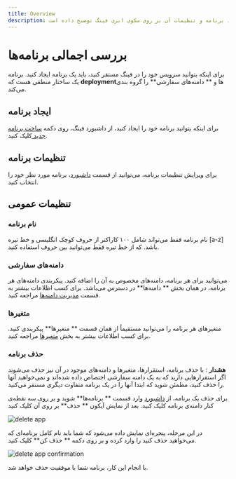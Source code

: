 ```yaml
---
title: Overview
description: در این سند نحوه ایجاد برنامه و تنظیمات آن بر روی سکوی ابری فینگ توضیح داده است.
---
```



# بررسی اجمالی برنامه‌ها

برای اینکه بتوانید سرویس خود را در فینگ مستقر کنید، باید یک برنامه ایجاد کنید. برنامه یک ساختار منطقی هست که **deployment**‌ها و ** دامنه‌های سفارشی** را گروه بندی می‌کند.

## ایجاد برنامه

برای اینکه بتوانید برنامه خود را ایجاد کنید، از داشبورد فینگ، روی دکمه [ ساخت برنامه جدید ](https://dashboard.fing.ir) کلیک کنید.

## تنظیمات برنامه

برای ویرایش تنظیمات برنامه، می‌توانید از قسمت [داشبورد](https://dashboard.fing.ir)، برنامه مورد نظر خود را انتخاب کنید.

## تنظیمات عمومی

### نام برنامه

نام برنامه فقط می‌تواند شامل ۱۰۰ کاراکتر از حروف کوچک انگلیسی و خط تیره [a-z] باشد. که از خط تیره فقط می‌توانید بین حروف استفاده کنید.

### دامنه‌های سفارشی

می‌توانید برای هر برنامه، دامنه‌های مخصوص به آن را اضافه کنید. پیکربندی دامنه‌‌های هر برنامه، در همان بخش ** دامنه‌ها** در دسترس می‌باشد. برای کسب اطلاعات بیشتر به قسمت [مدیریت دامنه‌ها](/domains/custom-domains) مراجعه کنید.

### متغیرها

متغیرهای هر برنامه را می‌توانید مستقیماً از همان قسمت ** متغیرها**  پیکربندی کنید. برای کسب اطلاعات بیشتر به بخش [متغیرها](/env/environment-variables) مراجعه کنید.

### حذف برنامه

<Notice variant="warning">
  <strong>هشدار</strong> : با حذف برنامه، استقرارها، متغیر‌ها و دامنه‌های موجود
  در آن نیز حذف می‌شوند اگر استقرارهایی دارید که به یک دامنه سفارشی اختصاص داده
  شده‌اند و نمی‌خواهید آنها را حذف کنید، مطمئن شوید که ابتدا آنها را در یک
  برنامه متفاوت دیگری مستقر می‌کنید.
</Notice>

برای حذف یک برنامه، از [داشبورد](https://dashboard.fing.ir) وارد قسمت ** برنامه‌ها** شوید و بر روی سه نقطه‌ی کنار دامنه‌ی برنامه کلیک کنید. بعد از نمایش آیکون ** حذف** بر روی آن کلیک کنید

![delete app](/images/platform-apps-choose-delete-app.jpg)

در این مرحله، پنجره‌ای نمایش داده می‌شود که شما باید نام کامل برنامه‌ای که می‌خواهید حذف کنید را وارد کرده و بر روی دکمه ** حذف کن** کلیک کنید.

![delete app confirmation](/images/platform-apps-delete-app.jpg)

با انجام این کار، برنامه شما با موفقیت حذف خواهد شد.